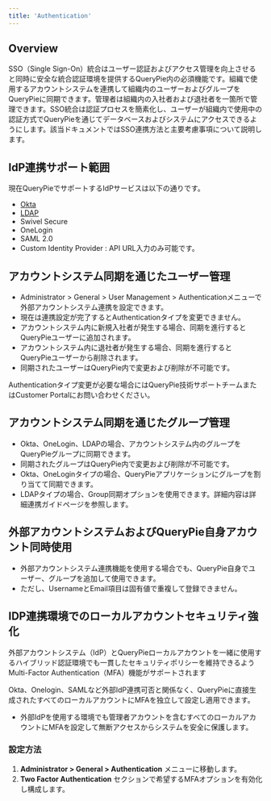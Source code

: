 ```yaml
---
title: 'Authentication'
---
```



## Overview

SSO（Single Sign-On）統合はユーザー認証およびアクセス管理を向上させると同時に安全な統合認証環境を提供するQueryPie内の必須機能です。組織で使用するアカウントシステムを連携して組織内のユーザーおよびグループをQueryPieに同期できます。管理者は組織内の入社者および退社者を一箇所で管理できます。SSO統合は認証プロセスを簡素化し、ユーザーが組織内で使用中の認証方式でQueryPieを通じてデータベースおよびシステムにアクセスできるようにします。該当ドキュメントではSSO連携方法と主要考慮事項について説明します。


## IdP連携サポート範囲

現在QueryPieでサポートするIdPサービスは以下の通りです。

* [Okta](authentication/integrating-with-okta)
* [LDAP](authentication/integrating-with-ldap)
* Swivel Secure
* OneLogin
* SAML 2.0
* Custom Identity Provider : API URL入力のみ可能です。


## アカウントシステム同期を通じたユーザー管理

* Administrator &gt; General &gt; User Management &gt; Authenticationメニューで外部アカウントシステム連携を設定できます。
* 現在は連携設定が完了するとAuthenticationタイプを変更できません。
* アカウントシステム内に新規入社者が発生する場合、同期を進行するとQueryPieユーザーに追加されます。
* アカウントシステム内に退社者が発生する場合、同期を進行するとQueryPieユーザーから削除されます。
* 同期されたユーザーはQueryPie内で変更および削除が不可能です。

<Callout type="info">
Authenticationタイプ変更が必要な場合にはQueryPie技術サポートチームまたはCustomer Portalにお問い合わせください。
</Callout>


## アカウントシステム同期を通じたグループ管理

* Okta、OneLogin、LDAPの場合、アカウントシステム内のグループをQueryPieグループに同期できます。
* 同期されたグループはQueryPie内で変更および削除が不可能です。
* Okta、OneLoginタイプの場合、QueryPieアプリケーションにグループを割り当てて同期できます。
* LDAPタイプの場合、Group同期オプションを使用できます。詳細内容は詳細連携ガイドページを参照します。


## 外部アカウントシステムおよびQueryPie自身アカウント同時使用

* 外部アカウントシステム連携機能を使用する場合でも、QueryPie自身でユーザー、グループを追加して使用できます。
* ただし、UsernameとEmail項目は固有値で重複して登録できません。


## IDP連携環境でのローカルアカウントセキュリティ強化

外部アカウントシステム（IdP）とQueryPieローカルアカウントを一緒に使用するハイブリッド認証環境でも一貫したセキュリティポリシーを維持できるようMulti-Factor Authentication（MFA）機能がサポートされます

Okta、Onelogin、SAMLなど外部IdP連携可否と関係なく、QueryPieに直接生成されたすべてのローカルアカウントにMFAを独立して設定し適用できます。

* 外部IdPを使用する環境でも管理者アカウントを含むすべてのローカルアカウントにMFAを設定して無断アクセスからシステムを安全に保護します。

### 設定方法

1.  **Administrator &gt; General &gt; Authentication** メニューに移動します。
2.  **Two Factor Authentication** セクションで希望するMFAオプションを有効化し構成します。
